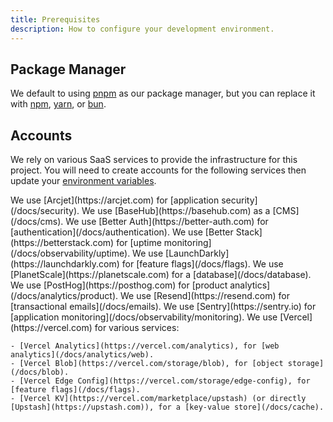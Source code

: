 ```yaml
---
title: Prerequisites
description: How to configure your development environment.
---
```


## Package Manager

We default to using [pnpm](https://pnpm.io) as our package manager, but you can replace it with [npm](https://npmjs.com), [yarn](https://yarnpkg.com), or [bun](https://bun.sh).

## Accounts

We rely on various SaaS services to provide the infrastructure for this project. You will need to create accounts for the following services then update your [environment variables](/docs/env).

<Accordions type="single">
  <Accordion title="Arcjet" id="arcjet">
    We use [Arcjet](https://arcjet.com) for [application security](/docs/security).
  </Accordion>
  <Accordion title="BaseHub" id="basehub">
    We use [BaseHub](https://basehub.com) as a [CMS](/docs/cms).
  </Accordion>
  <Accordion title="Better Auth" id="better-auth">
    We use [Better Auth](https://better-auth.com) for [authentication](/docs/authentication).
  </Accordion>
  <Accordion title="Better Stack" id="betterstack">
    We use [Better Stack](https://betterstack.com) for [uptime monitoring](/docs/observability/uptime).
  </Accordion>
  <Accordion title="LaunchDarkly" id="launchdarkly">
    We use [LaunchDarkly](https://launchdarkly.com) for [feature flags](/docs/flags).
  </Accordion>
  <Accordion title="PlanetScale" id="planetscale">
    We use [PlanetScale](https://planetscale.com) for a [database](/docs/database).
  </Accordion>
  <Accordion title="PostHog" id="posthog">
    We use [PostHog](https://posthog.com) for [product analytics](/docs/analytics/product).
  </Accordion>
  <Accordion title="Resend" id="resend">
    We use [Resend](https://resend.com) for [transactional emails](/docs/emails).
  </Accordion>
  <Accordion title="Sentry" id="sentry">
    We use [Sentry](https://sentry.io) for [application monitoring](/docs/observability/monitoring).
  </Accordion>
  <Accordion title="Vercel" id="vercel">
    We use [Vercel](https://vercel.com) for various services:

    - [Vercel Analytics](https://vercel.com/analytics), for [web analytics](/docs/analytics/web).
    - [Vercel Blob](https://vercel.com/storage/blob), for [object storage](/docs/blob).
    - [Vercel Edge Config](https://vercel.com/storage/edge-config), for [feature flags](/docs/flags).
    - [Vercel KV](https://vercel.com/marketplace/upstash) (or directly [Upstash](https://upstash.com)), for a [key-value store](/docs/cache).
  </Accordion>
</Accordions>
